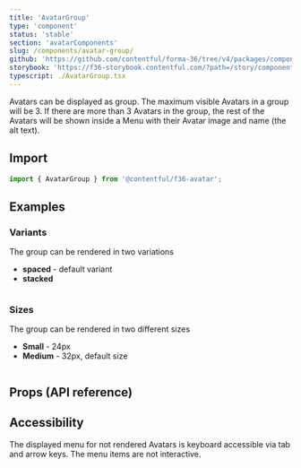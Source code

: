 ```yaml
---
title: 'AvatarGroup'
type: 'component'
status: 'stable'
section: 'avatarComponents'
slug: /components/avatar-group/
github: 'https://github.com/contentful/forma-36/tree/v4/packages/components/avatargroup'
storybook: 'https://f36-storybook.contentful.com/?path=/story/components-avatar-avatargroup--overview'
typescript: ./AvatarGroup.tsx
---
```


Avatars can be displayed as group. The maximum visible Avatars in a group will be 3. If there are more than 3 Avatars in the group, the rest of the Avatars will be shown inside a Menu with their Avatar image and name (the alt text).

## Import

```jsx static=true
import { AvatarGroup } from '@contentful/f36-avatar';
```

## Examples

### Variants

The group can be rendered in two variations

- **spaced** - default variant
- **stacked**

```jsx file=./examples/AvatarGroupVariantExample.tsx

```

### Sizes

The group can be rendered in two different sizes

- **Small** - 24px
- **Medium** - 32px, default size

```jsx file=./examples/AvatarGroupSizeExample.tsx

```

## Props (API reference)

<PropsTable of="AvatarGroup" />

## Accessibility

The displayed menu for not rendered Avatars is keyboard accessible via tab and arrow keys. The menu items are not interactive.
